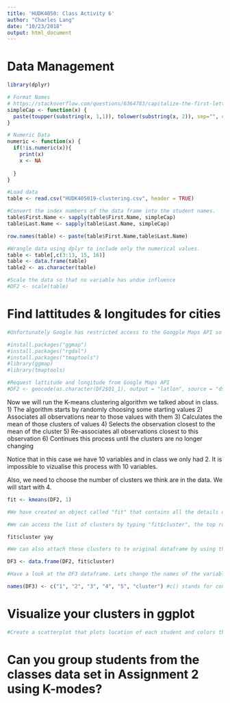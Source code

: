 ```yaml
---
title: 'HUDK4050: Class Activity 6'
author: "Charles Lang"
date: "10/23/2018"
output: html_document
---
```

# Data Management
```r
library(dplyr)

# Format Names
# https://stackoverflow.com/questions/6364783/capitalize-the-first-letter-of-both-words-in-a-two-word-string
simpleCap <- function(x) {
  paste(toupper(substring(x, 1,1)), tolower(substring(x, 2)), sep="", collapse="")
}

# Numeric Data
numeric <- function(x) {
  if(!is.numeric(x)){
    print(x)
    x <- NA
    
  }
}

#Load data
table <- read.csv("HUDK405019-clustering.csv", header = TRUE)

#Convert the index numbers of the data frame into the student names.
table$First.Name <- sapply(table$First.Name, simpleCap)
table$Last.Name <- sapply(table$Last.Name, simpleCap)

row.names(table) <- paste(table$First.Name,table$Last.Name)

#Wrangle data using dplyr to include only the numerical values.
table <- table[,c(3:13, 15, 16)]
table <- data.frame(table)
table2 <- as.character(table)

#Scale the data so that no variable has undue influence
#DF2 <- scale(table)


```

# Find lattitudes & longitudes for cities
```r
#Unfortunately Google has restricted access to the Googple Maps API so the code below no longer works. Instead you have the lats and longs in your data.

#install.packages("ggmap")
#install.packages("rgdal")
#install.packages("tmaptools")
#library(ggmap)
#library(tmaptools)

#Request lattitude and longitude from Google Maps API
#DF2 <- geocode(as.character(DF2$Q1_1), output = "latlon", source = "dsk")
```

Now we will run the K-means clustering algorithm we talked about in class. 
1) The algorithm starts by randomly choosing some starting values 
2) Associates all observations near to those values with them
3) Calculates the mean of those clusters of values
4) Selects the observation closest to the mean of the cluster
5) Re-associates all observations closest to this observation
6) Continues this process until the clusters are no longer changing

Notice that in this case we have 10 variables and in class we only had 2. It is impossible to vizualise this process with 10 variables.

Also, we need to choose the number of clusters we think are in the data. We will start with 4.

```r

fit <- kmeans(DF2, 1) 

#We have created an object called "fit" that contains all the details of our clustering including which observations belong to each cluster.

#We can access the list of clusters by typing "fit$cluster", the top row corresponds to the original order the rows were in. Notice we have deleted some rows.

fit$cluster yay

#We can also attach these clusters to te original dataframe by using the "data.frame" command to create a new data frame called K4.

DF3 <- data.frame(DF2, fit$cluster)

#Have a look at the DF3 dataframe. Lets change the names of the variables to make it more convenient with the names() command.

names(DF3) <- c("1", "2", "3", "4", "5", "cluster") #c() stands for concatonate and it creates a vector of anything, in this case a vector of names.

```

# Visualize your clusters in ggplot
```r
#Create a scatterplot that plots location of each student and colors the points according to their cluster 
```

# Can you group students from the classes data set in Assignment 2 using K-modes?

```r

```

